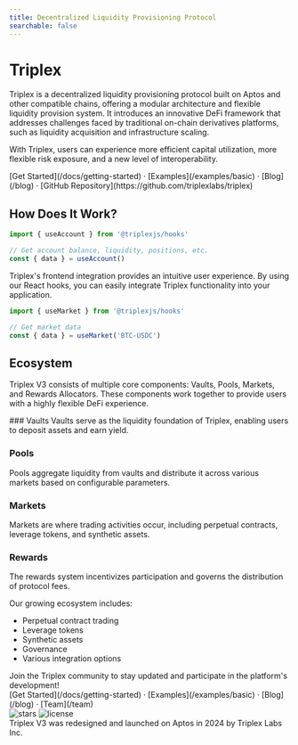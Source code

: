 ```yaml
---
title: Decentralized Liquidity Provisioning Protocol
searchable: false
---
```



# Triplex

Triplex is a decentralized liquidity provisioning protocol built on Aptos and other compatible chains, offering a modular architecture and flexible liquidity provision system. It introduces an innovative DeFi framework that addresses challenges faced by traditional on-chain derivatives platforms, such as liquidity acquisition and infrastructure scaling.

With Triplex, users can experience more efficient capital utilization, more flexible risk exposure, and a new level of interoperability.

<div className="mt-16 mb-20 text-center">
  [Get Started](/docs/getting-started) · [Examples](/examples/basic) ·
  [Blog](/blog) · [GitHub Repository](https://github.com/triplexlabs/triplex)
</div>

<Features lang={props.params.lang} title={metadata.title} />

## How Does It Work?

```jsx
import { useAccount } from '@triplexjs/hooks'

// Get account balance, liquidity, positions, etc.
const { data } = useAccount()
```

Triplex's frontend integration provides an intuitive user experience. By using our React hooks, you can easily integrate Triplex functionality into your application.

```jsx
import { useMarket } from '@triplexjs/hooks'

// Get market data
const { data } = useMarket('BTC-USDC')
```

## Ecosystem

Triplex V3 consists of multiple core components: Vaults, Pools, Markets, and Rewards Allocators. These components work together to provide users with a highly flexible DeFi experience.

<Steps>
### Vaults
Vaults serve as the liquidity foundation of Triplex, enabling users to deposit assets and earn yield.

### Pools
Pools aggregate liquidity from vaults and distribute it across various markets based on configurable parameters.

### Markets
Markets are where trading activities occur, including perpetual contracts, leverage tokens, and synthetic assets.

### Rewards
The rewards system incentivizes participation and governs the distribution of protocol fees.
</Steps>

Our growing ecosystem includes:

- Perpetual contract trading
- Leverage tokens
- Synthetic assets
- Governance
- Various integration options

<Callout>
  Join the Triplex community to stay updated and participate in the platform's development!
</Callout>

<div className="mt-16 mb-20 text-center">
  [Get Started](/docs/getting-started) · [Examples](/examples/basic) · [Blog](/blog) · [Team](/team)
</div>

<div className="mt-32 flex flex-wrap gap-3 items-center">
  <img alt="stars" src="https://badgen.net/github/stars/triplexlabs/triplex" />
  <img alt="license" src="https://badgen.net/npm/license/swr" />
</div>

<div className="mb-10 mt-4 text-gray-600 dark:text-gray-400 text-sm">
  Triplex V3 was redesigned and launched on Aptos in 2024 by Triplex Labs Inc.
</div>

